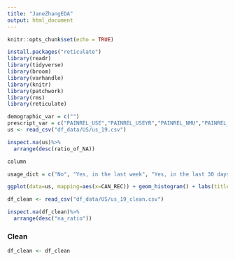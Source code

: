 ```yaml
---
title: "JaneZhangEDA"
output: html_document
---
```


```r
knitr::opts_chunk$set(echo = TRUE)
```

```r
install.packages("reticulate")
library(readr)
library(tidyverse)
library(broom)
library(varhandle)
library(knitr)
library(patchwork)
library(rms)
library(reticulate)
```

```r
demographic_var = c("")
prescript_var = c("PAINREL_USE","PAINREL_USEYR","PAINREL_NMU","PAINREL_NUM")
us <- read_csv("df_data/US/us_19.csv")
```

```r
inspect.na(us)%>%
  arrange(desc(ratio_of_NA))

column
```

```r
usage_dict = c("No", "Yes, in the last week", "Yes, in the last 30 days", "Yes, in the last 12 months", "Yes, during my lifetime")

ggplot(data=us, mapping=aes(x=CAN_REC)) + geom_histogram() + labs(title = "Distribution of Cannabis Use")
```
```r
df_clean <- read_csv("df_data/US/us_19_clean.csv")
```
```r
inspect.na(df_clean)%>%
  arrange(desc("na_ratio"))
```

### Clean

```r
df_clean <- df_clean
```

